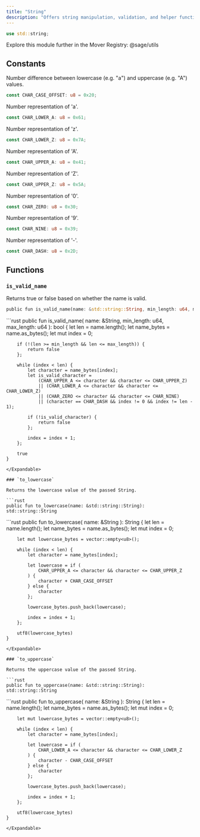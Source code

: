 ```yaml
---
title: "String"
description: "Offers string manipulation, validation, and helper functions used across packages."
---
```


```rust
use std::string;
```

<Tip>
  Explore this module further in the Mover Registry: @sage/utils
</Tip>

## Constants

Number difference between lowercase (e.g. "a") and uppercase (e.g. "A") values.

```rust
const CHAR_CASE_OFFSET: u8 = 0x20;
```

Number representation of 'a'.

```rust
const CHAR_LOWER_A: u8 = 0x61;
```

Number representation of 'z'.

```rust
const CHAR_LOWER_Z: u8 = 0x7A;
```

Number representation of 'A'.

```rust
const CHAR_UPPER_A: u8 = 0x41;
```

Number representation of 'Z'.

```rust
const CHAR_UPPER_Z: u8 = 0x5A;
```

Number representation of '0'.

```rust
const CHAR_ZERO: u8 = 0x30;
```

Number representation of '9'.

```rust
const CHAR_NINE: u8 = 0x39;
```

Number representation of '-'.

```rust
const CHAR_DASH: u8 = 0x2D;
```

## Functions

### `is_valid_name`

Returns true or false based on whether the name is valid.

```rust
public fun is_valid_name(name: &std::string::String, min_length: u64, max_length: u64): bool
```

<Expandable title="Implementation">
  ```rust
    public fun is_valid_name(
        name: &String,
        min_length: u64,
        max_length: u64
    ): bool {
        let len = name.length();
        let name_bytes = name.as_bytes();
        let mut index = 0;
  
        if (!(len >= min_length && len <= max_length)) {
            return false
        };
  
        while (index < len) {
            let character = name_bytes[index];
            let is_valid_character =
                (CHAR_UPPER_A <= character && character <= CHAR_UPPER_Z)
                || (CHAR_LOWER_A <= character && character <= CHAR_LOWER_Z)
                || (CHAR_ZERO <= character && character <= CHAR_NINE)
                || (character == CHAR_DASH && index != 0 && index != len - 1);
  
            if (!is_valid_character) {
                return false
            };
  
            index = index + 1;
        };
  
        true
    }
  ```
</Expandable>

### `to_lowercase`

Returns the lowercase value of the passed String.

```rust
public fun to_lowercase(name: &std::string::String): std::string::String
```

<Expandable title="Implementation">
  ```rust
    public fun to_lowercase(
        name: &String
    ): String {
        let len = name.length();
        let name_bytes = name.as_bytes();
        let mut index = 0;
  
        let mut lowercase_bytes = vector::empty<u8>();
  
        while (index < len) {
            let character = name_bytes[index];
  
            let lowercase = if (
                CHAR_UPPER_A <= character && character <= CHAR_UPPER_Z
            ) {
                character + CHAR_CASE_OFFSET
            } else {
                character
            };
  
            lowercase_bytes.push_back(lowercase);
  
            index = index + 1;
        };
  
        utf8(lowercase_bytes)
    }
  ```
</Expandable>

### `to_uppercase`

Returns the uppercase value of the passed String.

```rust
public fun to_uppercase(name: &std::string::String): std::string::String
```

<Expandable title="Implementation">
  ```rust
    public fun to_uppercase(
        name: &String
    ): String {
        let len = name.length();
        let name_bytes = name.as_bytes();
        let mut index = 0;
  
        let mut lowercase_bytes = vector::empty<u8>();
  
        while (index < len) {
            let character = name_bytes[index];
  
            let lowercase = if (
                CHAR_LOWER_A <= character && character <= CHAR_LOWER_Z
            ) {
                character - CHAR_CASE_OFFSET
            } else {
                character
            };
  
            lowercase_bytes.push_back(lowercase);
  
            index = index + 1;
        };
  
        utf8(lowercase_bytes)
    }
  ```
</Expandable>